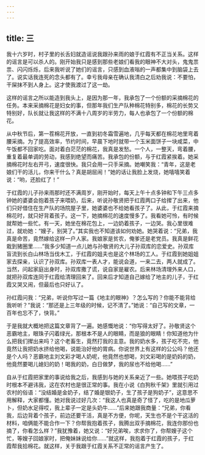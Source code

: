 ```yaml
---
---
---
```

title: 三
---





我十六岁时，村子里的长舌妇就造谣说我跟孙来雨的娘于红霞有不正当关系。这样的谣言是可以杀人的。刚开始我只是感到那些老娘们看我的眼神不大对头，鬼鬼祟祟、闪闪烁烁，后来我听说了她们的谣言，只感到血液嗡的一声都集中到脑袋上去了。说实话我连死的念头都有了。幸亏我母亲在确认我清白之后劝我说：不要怕，干屎抹不到人身上。这才使我渡过了这一劫。

这样的谣言之所以能造到我头上，是因为那一年，我承包了一个份额的采摘棉花的任务。本来采摘棉花是妇女的事，但那年我们生产队种棉花特别多，棉花的长势又特别好，队长就让我这样的不满十八周岁的半劳力，每人也承包了一个份额的棉花。

从中秋节后，第一茬棉花开放，一直到初冬霜雪遍地，几乎每天都在棉花地里弯着腰采摘。为了提高效率，节约时间，早晨下地时就带一个玉米面饼子一块咸菜，中午饭都不回家吃。面对着白茫茫的棉花，我真是发愁。一个人，一整天，弯着腰，重复着最单调的劳动，我感到绝望而痛苦。我承包的份额，与于红霞紧挨着。她采摘棉花时左右开弓，速度很快。我只会用一只手采摘。她嘲笑我：“青年，这是老娘们干的活儿，你来干什么？真是胡屈闹！”她的话让我脸上发烧，她嘻嘻笑着说：“哟，还脸红了！”

于红霞的儿子孙来雨那时还不满周岁，刚开始时，每天上午十点多钟和下午三点多钟她的婆婆会抱着孩子来喂奶，后来，听说孙敬贤把于红霞两口子给撵了出来，他们只好借住在生产队的场院屋子里，她婆婆也不给她看孩子了。从此，于红霞来摘棉花时，就只好背着孩子。这一下，她摘棉花的速度慢多了。我看她可怜，有时候就帮她一些忙。有一天，她坐在棉花包上，一边奶着孩子，一边哭。我心里很难过，就劝她：“嫂子，别哭了。”其实我也不知道该如何劝她。她哭着说：“兄弟，我真是命苦，竟然嫁给这样一户人家。我娘家是贫农，俺爹还是老党员。我真是鲜花栽到猪圈里……”我多少知道一点儿她与孙敬贤的大儿子孙双库的恋爱史。孙双库盲流到长白山林场当伐木工，于红霞的姐夫也是这个林场的工人。于红霞到她姐姐家去探亲，认识了孙双库。孙双库一表人才，能说会道，一来二去，两人就成了。当然，问起家庭出身时，孙双库撒了谎，说自家是雇农。后来林场清理外来人口，就把孙双库连同于红霞给清理回来了。回来后才知道自己嫁给了地主的儿子，于红霞又哭又闹，但最后也只好认了。

孙红霞问我：“兄弟，听说你写过一篇《地主的眼神》？怎么写的？你能不能背给我听听？”我说：“那还是上三年级的时候，记不清了。”她说：“自己写的文章，一百年也忘不了，快背。”

于是我就大概地把这篇文章背了一遍。她感慨地说：“你写得太好了。孙敬贤这个恶霸地主，眼珠子闪着绿光，那根本不是人的眼睛，而是狼的眼睛！你知道他为什么把我们撵出来吗？这个老畜生，竟然打我的主意。我的奶水多，孩子吃不完，他竟然让我把奶水挤给他喝，说能治好他的胃病。你说世界上有这样的公公吗？他还是个人吗？恶霸地主刘文彩才喝人奶呢，他竟然也想喝，刘文彩喝的是奶妈的奶，他竟然要喝儿媳妇的奶！喝我的奶，白日做梦，我的尿也不给他喝……”

自从于红霞把家里的事说给我之后，我感到与她的关系亲近了一些。她喂孩子吃奶时根本不避讳我，这在农村也是很正常的事。我在小说《白狗秋千架》里就引用过农村的俗语：“没结婚是金奶子，结了婚是银奶子，生了孩子是狗奶子”，这意思不用解释，大家都懂。她对我说过好几次：“我这人也真是奇了怪了，吃的是地瓜萝卜，但奶水足得哎，我上辈子一定是头奶牛……”后来她跟我商量：“兄弟，你看我，后边背着个孩子，前边还要干活，真是不方便，你呢，天生也不是个干这活的材料，咱俩能不能合作一下？你帮我抱着孩子，我腾出双手摘棉花，我连你那份也摘了，你看怎么样？”我犹豫着，她又说：“好兄弟唉，求求你了，你帮嫂子这个忙，等嫂子回娘家时，把俺妹妹说给你……”就这样，我抱着于红霞的孩子，于红霞帮我拾棉花。就这样，关于我跟于红霞关系不正常的谣言产生了。